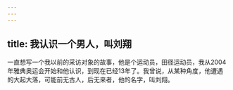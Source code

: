 ```yaml
---
---
---
```

title: 我认识一个男人，叫刘翔
---




一直想写一个我以前的采访对象的故事，他是个运动员，田径运动员，我从2004年雅典奥运会开始和他认识，到现在已经13年了。我曾说，从某种角度，他遭遇的大起大落，可能前无古人，后无来者，他的名字，叫刘翔。